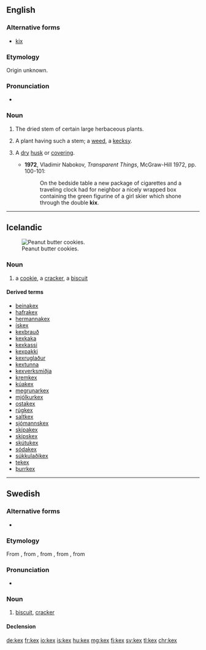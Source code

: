 ==English==

===Alternative forms===
* [[kix]]

===Etymology===
Origin unknown.

===Pronunciation===
* {{a|UK}} {{IPA|/kɛks/|lang=en}}

===Noun===
{{en-noun|kexes}}

# {{context|obsolete|_|or|_|dialectal|lang=en}} The dried stem of certain large herbaceous plants.
# {{context|obsolete|botany|lang=en}} A plant having such a stem; a [[weed]], a [[kecksy]].
# {{context|rare|lang=en}} A [[dry]] [[husk]] or [[covering]].
#* '''1972''', Vladimir Nabokov, ''Transparent Things'', McGraw-Hill 1972, pp. 100-101:
#*: On the bedside table a new package of cigarettes and a traveling clock had for neighbor a nicely wrapped box containing the green figurine of a girl skier which shone through the double '''kix'''.

----

==Icelandic==
[[Image:2006-June-26-Peanut-Butter-Cookies-Cooked.JPG|thumb|right|Peanut butter cookies.]]

===Noun===
{{is-noun|n|kex|kex}}

# a [[cookie]], a [[cracker]], {{qualifier|UK}} a [[biscuit]]

====Derived terms====
* [[beinakex]]
* [[hafrakex]]
* [[hermannakex]]
* [[ískex]]
* [[kexbrauð]]
* [[kexkaka]]
* [[kexkassi]]
* [[kexpakki]]
* [[kexruglaður]]
* [[kextunna]]
* [[kexverksmiðja]]
* [[kremkex]]
* [[kúakex]]
* [[megrunarkex]]
* [[mjólkurkex]]
* [[ostakex]]
* [[rúgkex]]
* [[saltkex]]
* [[sjómannskex]]
* [[skipakex]]
* [[skipskex]]
* [[skútukex]]
* [[sódakex]]
* [[súkkulaðikex]]
* [[tekex]]
* [[þurrkex]]

----

==Swedish==

===Alternative forms===
* {{l|sv|käx}} {{qualifier|dated}}

===Etymology===
From {{etyl|en|sv}} {{term|cakes|lang=en}}, from {{etyl|enm|sv}} {{term|cake|lang=enm}}, from {{etyl|non|sv}} {{term|kaka||lang=non}}, from {{etyl|gem-pro|sv}} {{m|gem-pro|*kakǭ}}, from {{etyl|ine-pro|sv}} {{m|ine-pro|*gog}}

===Pronunciation===
* {{IPA|/kɛks/|/ɕɛks/|lang=sv}}

===Noun===
{{sv-noun|n}}

# [[biscuit]], [[cracker]]

====Declension====
{{sv-noun-n-zero|genitive=}}

[[de:kex]]
[[fr:kex]]
[[io:kex]]
[[is:kex]]
[[hu:kex]]
[[mg:kex]]
[[fj:kex]]
[[sv:kex]]
[[tl:kex]]
[[chr:kex]]